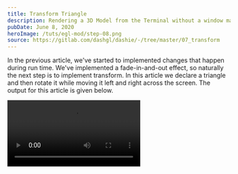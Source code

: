 ```yaml
---
title: Transform Triangle
description: Rendering a 3D Model from the Terminal without a window manager.
pubDate: June 8, 2020
heroImage: /tuts/egl-mod/step-08.png
source: https://gitlab.com/dashgl/dashie/-/tree/master/07_transform
---
```



In the previous article, we've started to implemented changes that happen during run time. We've implemented a fade-in-and-out effect, so naturally the next step is to implement transform. In this article we declare a triangle and then rotate it while moving it left and right across the screen. The output for this article is given below. 

<Video src="/tuts/egl-mod/transform.mp4"/>

In this article we will be introducing transformations, which is one of the most common effects used in 3d graphics. If you have a cube or any 3d object, you generally have three main transformations that you can apply to that object. You can scale it to either increase or decrease the size. You can move it in a certain direction, which is specfically called translation. And you can rotate the object across a specific axis. In order to do this we will we what it called a transformation matrix. In this article we want to apply two transformations. A translation in the X axis to move the triangle back and forth. And a rotation in the Z axis to spin the triangle around towards the camera. Let's start off by looking at the vertex and fragment shaders. 

<CodeBlock
    filename="shaders/vertex.glsl"
    code={`attribute vec2 coord2d;
attribute vec3 v_color;
varying vec3 f_color;
uniform mat4 mvp;

void main(void) {
	gl_Position = mvp * vec4(coord2d, 0.0, 1.0);
	f_color = v_color;
}`}
/>

Already in the vertex shader we see something new. 
We're using a new variable type called `mat4`. The `mat4` variable type is a 4x4 matrix comprised of 16 float values. 
We can also see that it's a `uniform` value which means it retains its value until it's updated again. 
The name `mvp` is actually kind of wrong. To give sme hints, for OpenGL we have Projection, View and Model matrices. 
The idea of a mvp matrix is to have all of these calculated together as opposed to multiplying them in the shader. 
In this case since we're only transforming our triangle or "model", it should be a `model_matrix`. 

Maybe this mistake provides a little bit of incite or hints of how the shader should be structured. 

Looking at the other line that has been updated we have `gl_Position = mvp * vec4(coord2d, 0.0, 1.0)`. 
What's happening here is to say, "the position of the triangle should be the position of the triangle coordinates, 
multiplied by this mvp transformation matrix". So let's take a second to talk about the transformations. 

When it comes to transformations, there's a reason that we use this approach. Basically when we bind the vertices of the triangle (or our model) to the buffer there's no loose the ability to work with the vertices outside of the shader. We need to have a method to apply changes to the vertices during runtime. And the way we do this is with a 4x4 matrix. Well honestly we don't really need to a matrix. In terms of translataion and moving an object forward or back what we're doing is adding a specific value to the original position of the vertices. So if we move the triangle up by 3 units, then the add 3 to each one of the Y vertices in the original model. If we move that down a little bit, then we add something like 2.5 to each matrix. So translation is simply adding a value to a given axis to move the model in that direction. 

For rotation, we don't really need a matrix either. You could do the math to multiply by sin and cos for each axis. I would post the equation here, but I haven't done real math in a while and can't remember the formula. In terms of using 4x4 matrices there are two advantages. The first advantage is we can "encode" the translations into a single 4x4 matrix. Say that for instance we need to scale, translate and rotate a triangle in each dimension. That's 9 different equations that we would need to write into our shader. When using a 4x4 matrix we can bake all of these in. To as single 4x4 matrix and have a single variable in our shader. And the other advantage of using a 4x4 matrix is that it gives us a pretty easy way to easy multiply through a lot of equations in a standard format, which is what graphics cards are specifically designed to do. 

<CodeBlock
    filename="shaders/fragment.glsl"
    code={`varying vec3 f_color;

void main(void) {
	gl_FragColor = vec4(f_color, 1.0);
}`}
/>

Quick check on the fragment shader. Nothing new, so let's look into what's different in `main`. 

<CodeBlock
    filename="main.c"
    code={`static void init_buffers(GLOBAL_T *state) {
	
	...

	const char *uniform_name = "mvp";
	state->uniform_mvp = glGetUniformLocation(state->program, uniform_name);
	if(state->uniform_mvp == -1) {
		fprintf(stderr, "Could not bind uniform %s\n", uniform_name);
		return;
	}
	
	...

}`}
/>

Also not much new in the `init_buffers` as it mostly resembles the fade example from the previous article. 
Which means that everything is happening in the `draw_trianlges` function. 

<CodeBlock
    filename="main.c"
    code={`static void draw_triangles(GLOBAL_T *state) {
	
	...

	// Define rotation

    state->rot++;
    if(state->rot == 360) {
        state->rot = 0;
    }
    float rad = state->rot * M_PI / 180.0;

	// Define position

    state->pos += state->pos_dx;
    if(state->pos <= -1.0f) {
        state->pos = -1.0f;
        state->pos_dx = 0.01f;
    } else if(state->pos >= 1.0f) {
        state->pos = 1.0f;
        state->pos_dx = -0.01f;
    }

	// Create matrix

    mat4 mvp, pos, rot;
    vec3 t = { state->pos, 0.0f, 0.0f };
    mat4_identity(mvp);
    mat4_rotate_z(rad, rot);
    mat4_translate(t, pos);
    mat4_multiply(mvp, pos, mvp);
    mat4_multiply(mvp, rot, mvp);

	// Update uniform value

    glUniformMatrix4fv(state->uniform_mvp, 1, GL_FALSE, mvp);

	...

}
`}
/>

For the rotation, we can simply abuse degrees. We can increment the rotation by 1 degree for each frame that is rendered, 
and then convert that to radians. For position we can take advantage of the fade approach we made in the previous article. 
Because we are moving the triangle from -1 to 1, we can increment the position by a specific amount each time, and then flip 
the direction of the incrementation once the position reaches either limit. 

Then we go ahead and create the matrix to pass into the shader. First we create a vector for the position. 
As we're working in the x-direction `vec3 t = { state->pos, 0.0f, 0.0f }` we create a three length array with the position
in the x-axis index. 

Next we create an identity matrix for the mvp matrix that we are going to pass into our shader. 
After that we create a matrix for z rotation. And then we create a matrix for the position. 
Then we go ahead and multiply the mvp matrix by the rotation matrix. And then we multiply the mvp matrix by the translation matrix. 
This is effectively a way to encode the transformations into a single array of values, so they can be passed into the shader. 
The syntax for updating the uniform in the shader is with `glUniformMatrix4fv(state->uniform_mvp, 1, GL_FALSE, mvp)`. 

## Review

One thing that I didn't cover and still confuses me is the vertex color. We define a different color for each one of the triangles vertices, and the fragment shader will blend each of the colors into each other. The problem is that we never eplictly wrote this blend equation into out shader. The vertex shader should be taking a color value as an attribute and passing that exact value into the shader for each fragment. But then we each fragment is drawn the vertex color seem to automatically transition between each triangle over the face. Not going to complain because it looks cool, but I'm not sure specifically when or why it happens. 